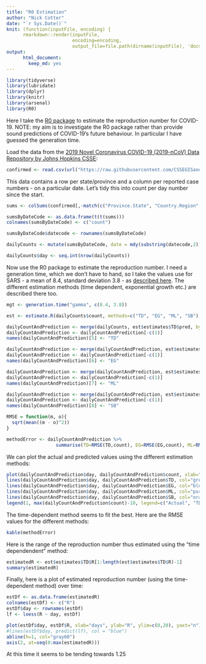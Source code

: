 ```yaml
---
title: "R0 Estimation"
author: "Nick Cotter"
date: "`r Sys.Date()`"
knit: (function(inputFile, encoding) { 
      rmarkdown::render(inputFile,
                        encoding=encoding, 
                        output_file=file.path(dirname(inputFile), 'docs', 'index.html')) })
output: 
      html_document:
        keep_md: yes
---
```


```r
library(tidyverse)
library(lubridate)
library(dplyr)
library(knitr)
library(arsenal)
library(R0)
```

Here I take the [R0 package](https://www.ncbi.nlm.nih.gov/pmc/articles/PMC3582628/) to estimate the reproduction number for COVID-19. NOTE: my aim is to investigate the R0 package rather than provide sound predictions of COVID-19's future behaviour. In particular I have guessed the generation time.


Load the data from the [2019 Novel Coronavirus COVID-19 (2019-nCoV) Data Repository by Johns Hopkins CSSE](https://github.com/CSSEGISandData/COVID-19):



```r
confirmed <- read.csv(url("https://raw.githubusercontent.com/CSSEGISandData/2019-nCoV/master/csse_covid_19_data/csse_covid_19_time_series/time_series_19-covid-Confirmed.csv"))
```

This data contains a row per state/province and a column per reported case numbers - on a particular date. Let's tidy this into count per day number since the start.

```r
sums <- colSums(confirmed[,-match(c("Province.State", "Country.Region", "Lat", "Long"), names(confirmed))], na.rm=TRUE)

sumsByDateCode <- as.data.frame(t(t(sums)))
colnames(sumsByDateCode) <- c("count")

sumsByDateCode$datecode <- rownames(sumsByDateCode)

dailyCounts <- mutate(sumsByDateCode, date = mdy(substring(datecode,2)))

dailyCounts$day <- seq.int(nrow(dailyCounts))
```


Now use the R0 package to estimate the reproduction number. I need a generation time, which we don't have to hand, so I take the values use for SARS - a mean of 8.4, standard deviation 3.8 - as [described here](https://www.ncbi.nlm.nih.gov/pmc/articles/PMC3816335/). The different estimation methods (time dependent, exponential growth etc.) are described there too.

```r
mgt <- generation.time("gamma", c(8.4, 3.8))

est <- estimate.R(dailyCounts$count, methods=c("TD", "EG", "ML", "SB"), GT=mgt)
```


```r
dailyCountAndPrediction <- merge(dailyCounts, est$estimates$TD$pred, by="row.names", sort=FALSE, all=TRUE)
dailyCountAndPrediction <- dailyCountAndPrediction[-c(1)]
names(dailyCountAndPrediction)[5] <- "TD"

dailyCountAndPrediction <- merge(dailyCountAndPrediction, est$estimates$EG$pred, by="row.names", sort=FALSE, all=TRUE)
dailyCountAndPrediction <- dailyCountAndPrediction[-c(1)]
names(dailyCountAndPrediction)[6] <- "EG"

dailyCountAndPrediction <- merge(dailyCountAndPrediction, est$estimates$ML$pred, by="row.names", sort=FALSE, all=TRUE)
dailyCountAndPrediction <- dailyCountAndPrediction[-c(1)]
names(dailyCountAndPrediction)[7] <- "ML"

dailyCountAndPrediction <- merge(dailyCountAndPrediction, est$estimates$SB$pred, by="row.names", sort=FALSE, all=TRUE)
dailyCountAndPrediction <- dailyCountAndPrediction[-c(1)]
names(dailyCountAndPrediction)[8] <- "SB"
```

```r

RMSE = function(m, o){
  sqrt(mean((m - o)^2))
}

methodError <- dailyCountAndPrediction %>%
                  summarise(TD=RMSE(TD,count), EG=RMSE(EG,count), ML=RMSE(ML,count), SB=RMSE(SB,count))

```



We can plot the actual and predicted values using the different estimation methods:

```r
plot(dailyCountAndPrediction$day, dailyCountAndPrediction$count, xlab="days",ylab="count", col="red")
lines(dailyCountAndPrediction$day, dailyCountAndPrediction$TD, col="green")
lines(dailyCountAndPrediction$day, dailyCountAndPrediction$EG, col="blue")
lines(dailyCountAndPrediction$day, dailyCountAndPrediction$ML, col="purple")
lines(dailyCountAndPrediction$day, dailyCountAndPrediction$SB, col="orange")
legend(1, max(dailyCountAndPrediction$count)-10, legend=c("Actual", "TD", "EG", "ML", "SB"), col=c("red", "green", "blue", "purple", "orange"), lty=c(0,1,1,1,1), pch=c(1,NA,NA,NA,NA), cex=0.8)
```

The time-dependent method seems to fit the best. Here are the RMSE values for the different methods:

```r

kable(methodError)
```


Here is the range of the reproduction number thus estimated using the "time dependendent" method:

```r
estimatedR <- est$estimates$TD$R[1:length(est$estimates$TD$R)-1]
summary(estimatedR)
```

Finally, here is a plot of estimated reproduction number (using the time-dependent method) over time:

```r
estDf <- as.data.frame(estimatedR)
colnames(estDf) <- c("R")
estDf$day <- rownames(estDf)
lf <- loess(R ~ day, estDf)

plot(estDf$day, estDf$R, xlab="days", ylab="R", ylim=c(0,20), yaxt="n")
#lines(estDf$day, predict(lf), col = "blue")
abline(h=1, col="gray60")
axis(2, at=seq(0:max(estimatedR)))
```

At this time it seems to be tending towards 1.25
